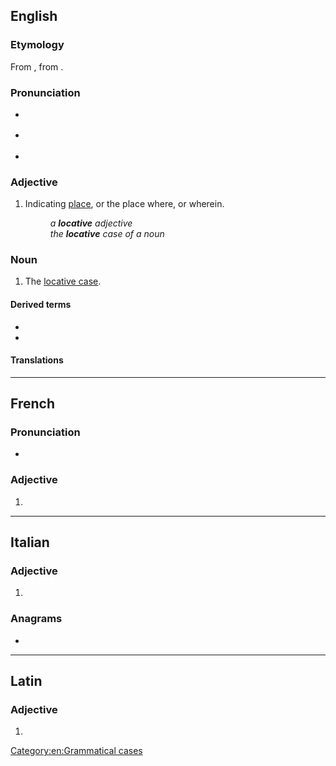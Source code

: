 ==English==

===Etymology===
From {{der|en|la|locātīvus}}, from {{m|la|locus}}.

===Pronunciation===
* {{a|RP}} {{IPA|en|/ˈlɒkətɪv/}}
* {{a|GenAm}} {{IPA|en|/ˈlɑkətɪv/}}
* {{audio|en|LL-Q1860 (eng)-Vininn126-locative.wav|Audio (US)}}

===Adjective===
{{en-adj|-}}

# {{lb|en|grammar}} Indicating [[place]], or the place where, or wherein.
#: ''a '''locative''' adjective''
#: ''the '''locative''' case of a noun''

===Noun===
{{en-noun}}

# {{lb|en|grammar}} The [[locative case]].

====Derived terms====
* {{l|en|cislocative}}
* {{l|en|translocative}}

====Translations====
{{trans-see|locative case}}

[[Category:en:Grammatical cases]]

----

==French==

===Pronunciation===
* {{audio|fr|LL-Q150 (fra)-Lyokoï-locative.wav|Audio}}

===Adjective===
{{head|fr|adjective form}}

# {{inflection of|fr|locatif||f|s}}

----

==Italian==

===Adjective===
{{head|it|adjective form|g=f-p}}

# {{feminine plural of|it|locativo}}

===Anagrams===
* {{anagrams|it|a=aceilotv|velocità}}

----

==Latin==

===Adjective===
{{la-adj-form|locātīve}}

# {{inflection of|la|locātīvus||voc|m|s}}